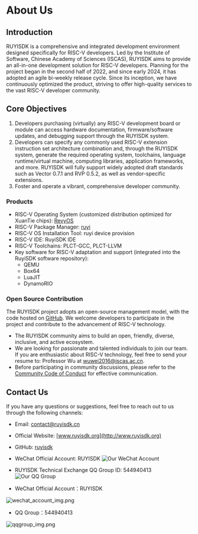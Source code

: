 
# About Us

## Introduction

RUYISDK is a comprehensive and integrated development environment designed specifically for RISC-V developers.
Led by the Institute of Software, Chinese Academy of Sciences (ISCAS), RUYISDK aims to provide an all-in-one development solution for RISC-V developers. Planning for the project began in the second half of 2022, and since early 2024, it has adopted an agile bi-weekly release cycle. Since its inception, we have continuously optimized the product, striving to offer high-quality services to the vast RISC-V developer community.

## Core Objectives

1. Developers purchasing (virtually) any RISC-V development board or module can access hardware documentation, firmware/software updates, and debugging support through the RUYISDK system.
2. Developers can specify any commonly used RISC-V extension instruction set architecture combination and, through the RUYISDK system, generate the required operating system, toolchains, language runtime/virtual machine, computing libraries, application frameworks, and more. RUYISDK will fully support widely adopted draft standards such as Vector 0.7.1 and RVP 0.5.2, as well as vendor-specific extensions.
3. Foster and operate a vibrant, comprehensive developer community.

### Products

- RISC-V Operating System (customized distribution optimized for XuanTie chips): [RevyOS](https://github.com/ruyisdk/revyos)
- RISC-V Package Manager: [ruyi](https://github.com/ruyisdk/ruyi)
- RISC-V OS Installation Tool: ruyi device provision
- RISC-V IDE: RuyiSDK IDE
- RISC-V Toolchains: PLCT-GCC, PLCT-LLVM
- Key software for RISC-V adaptation and support (integrated into the RuyiSDK software repository):
  - QEMU
  - Box64
  - LuaJIT
  - DynamoRIO

### Open Source Contribution

The RUYISDK project adopts an open-source management model, with the code hosted on [GitHub](https://github.com/ruyisdk). We welcome developers to participate in the project and contribute to the advancement of RISC-V technology.
- The RUYISDK community aims to build an open, friendly, diverse, inclusive, and active ecosystem.
- We are looking for passionate and talented individuals to join our team. If you are enthusiastic about RISC-V technology, feel free to send your resume to: Professor Wu at wuwei2016@iscas.ac.cn.
- Before participating in community discussions, please refer to the [Community Code of Conduct](/code_of_conduct) for effective communication.

## Contact Us

If you have any questions or suggestions, feel free to reach out to us through the following channels:
- Email: [contact@ruyisdk.cn](mailto:contact@ruyisdk.cn)
- Official Website: [www.ruyisdk.org](http://www.ruyisdk.org)
- GitHub: [ruyisdk](https://github.com/ruyisdk)
- WeChat Official Account: RUYISDK
  <img className='custom-image' src="/img/wechat_account_img.jpg" alt="Our WeChat Account" />
- RUYISDK Technical Exchange QQ Group ID: 544940413
  <img className='custom-image' src="/img/qqgroup_img.jpg" alt="Our QQ Group" />

- WeChat Official Account：RUYISDK

![wechat_account_img.png](/img/wechat_account_img.png)

- QQ Group：544940413

![qqgroup_img.png](/img/qqgroup_img.png)

  <MyApp />
